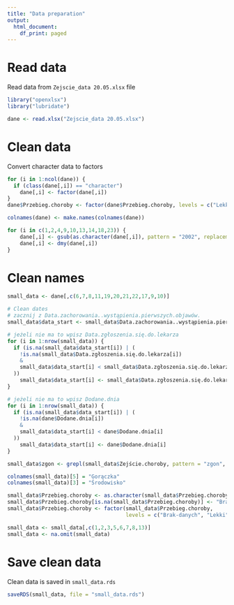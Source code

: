 ```yaml
---
title: "Data preparation"
output:
  html_document:
    df_print: paged
---
```


# Read data

Read data from `Zejscie_data 20.05.xlsx` file

```r
library("openxlsx")
library("lubridate")

dane <- read.xlsx("Zejscie_data 20.05.xlsx")
```

# Clean data

Convert character data to factors

```r
for (i in 1:ncol(dane)) {
  if (class(dane[,i]) == "character")
    dane[,i] <- factor(dane[,i])
}
dane$Przebieg.choroby <- factor(dane$Przebieg.choroby, levels = c("Lekki", "Średni", "Ciężki"))

colnames(dane) <- make.names(colnames(dane))

for (i in c(1,2,4,9,10,13,14,18,23)) {
    dane[,i] <- gsub(as.character(dane[,i]), pattern = "2002", replacement = "2020")
    dane[,i] <- dmy(dane[,i])
}
```

# Clean names

```r
small_data <- dane[,c(6,7,8,11,19,20,21,22,17,9,10)]

# Clean dates
# zacznij z Data.zachorowania..wystąpienia.pierwszych.objawów.
small_data$data_start <- small_data$Data.zachorowania..wystąpienia.pierwszych.objawów.

# jeżeli nie ma to wpisz Data.zgłoszenia.się.do.lekarza
for (i in 1:nrow(small_data)) {
  if (is.na(small_data$data_start[i]) | (
    !is.na(small_data$Data.zgłoszenia.się.do.lekarza[i]) 
    &
    small_data$data_start[i] < small_data$Data.zgłoszenia.się.do.lekarza[i]
  ))
    small_data$data_start[i] <- small_data$Data.zgłoszenia.się.do.lekarza[i]
}

# jeżeli nie ma to wpisz Dodane.dnia
for (i in 1:nrow(small_data)) {
  if (is.na(small_data$data_start[i]) | (
    !is.na(dane$Dodane.dnia[i]) 
    &
    small_data$data_start[i] < dane$Dodane.dnia[i]
  ))
    small_data$data_start[i] <- dane$Dodane.dnia[i]
}

small_data$zgon <- grepl(small_data$Zejście.choroby, pattern = "zgon", ignore.case = TRUE)

colnames(small_data)[5] = "Gorączka"
colnames(small_data)[3] = "Środowisko"

small_data$Przebieg.choroby <- as.character(small_data$Przebieg.choroby)
small_data$Przebieg.choroby[is.na(small_data$Przebieg.choroby)] <- "Brak-danych"
small_data$Przebieg.choroby <- factor(small_data$Przebieg.choroby, 
                                      levels = c("Brak-danych", "Lekki", "Średni", "Ciężki"))

small_data <- small_data[,c(1,2,3,5,6,7,8,13)]
small_data <- na.omit(small_data)

```


# Save clean data

Clean data is saved in `small_data.rds`

```r
saveRDS(small_data, file = "small_data.rds")
```
